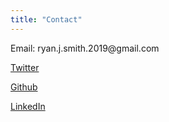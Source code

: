 ```yaml
---
title: "Contact"
---
```


Email: ryan.j.smith.2019@gmail.com 

[Twitter](https://twitter.com/RyanSmi83352381)

[Github](https://github.com/Ryansmith96)

[LinkedIn](https://www.linkedin.com/in/ryan-smith-8bb854174/)